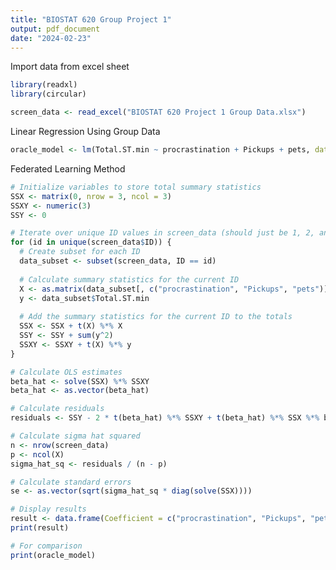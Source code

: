 ```yaml
---
title: "BIOSTAT 620 Group Project 1"
output: pdf_document
date: "2024-02-23"
---
```


Import data from excel sheet
```r
library(readxl)
library(circular)

screen_data <- read_excel("BIOSTAT 620 Project 1 Group Data.xlsx")
```
Linear Regression Using Group Data
```r
oracle_model <- lm(Total.ST.min ~ procrastination + Pickups + pets, data = screen_data)
```
Federated Learning Method
```r
# Initialize variables to store total summary statistics
SSX <- matrix(0, nrow = 3, ncol = 3)
SSXY <- numeric(3)
SSY <- 0

# Iterate over unique ID values in screen_data (should just be 1, 2, and 3)
for (id in unique(screen_data$ID)) {
  # Create subset for each ID
  data_subset <- subset(screen_data, ID == id)
  
  # Calculate summary statistics for the current ID
  X <- as.matrix(data_subset[, c("procrastination", "Pickups", "pets")])
  y <- data_subset$Total.ST.min
  
  # Add the summary statistics for the current ID to the totals
  SSX <- SSX + t(X) %*% X
  SSY <- SSY + sum(y^2)
  SSXY <- SSXY + t(X) %*% y
}

# Calculate OLS estimates
beta_hat <- solve(SSX) %*% SSXY
beta_hat <- as.vector(beta_hat)

# Calculate residuals
residuals <- SSY - 2 * t(beta_hat) %*% SSXY + t(beta_hat) %*% SSX %*% beta_hat

# Calculate sigma hat squared
n <- nrow(screen_data)
p <- ncol(X)
sigma_hat_sq <- residuals / (n - p)

# Calculate standard errors
se <- as.vector(sqrt(sigma_hat_sq * diag(solve(SSX))))

# Display results
result <- data.frame(Coefficient = c("procrastination", "Pickups", "pets"), Estimate = beta_hat, Std_Error = se)
print(result)

# For comparison
print(oracle_model)


```

